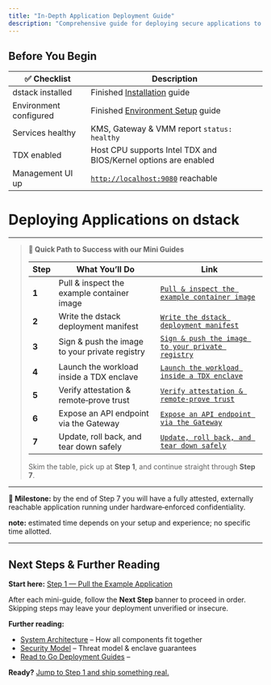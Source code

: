 ```yaml
---
title: "In-Depth Application Deployment Guide"
description: "Comprehensive guide for deploying secure applications to your dstack infrastructure"
---
```


## Before You Begin

| ✅ Checklist            | Description                                                                  |
| ---------------------- | ---------------------------------------------------------------------------- |
| dstack installed       | Finished <a href="/docs/getting-started/installation">Installation</a> guide |
| Environment configured | Finished <a href="/docs/getting-started/first-deployment-steps/deploying-applications">Environment Setup</a> guide   |
| Services healthy       | KMS, Gateway & VMM report <code>status: healthy</code>                       |
| TDX enabled            | Host CPU supports Intel TDX and BIOS/Kernel options are enabled              |
| Management UI up       | <code>[http://localhost:9080](http://localhost:9080)</code> reachable        |


# Deploying Applications on dstack

---

> **🧭 Quick Path to Success with our Mini Guides**
>
> | Step     | What You’ll Do                                 | Link                                    |
> | -------- | ---------------------------------------------- | --------------------------------------- |
> | **1** | Pull & inspect the example container image     | [`Pull & inspect the example container image`](/docs/getting-started/first-deployment-steps/fd-1) |
> | **2** | Write the dstack deployment manifest           | [`Write the dstack deployment manifest`](/docs/getting-started/first-deployment-steps/fd-2) |
> | **3** | Sign & push the image to your private registry | [`Sign & push the image to your private registry`](/docs/getting-started/first-deployment-steps/fd-3) |
> | **4** | Launch the workload inside a TDX enclave       | [`Launch the workload inside a TDX enclave`](/docs/getting-started/first-deployment-steps/fd-4) |
> | **5** | Verify attestation & remote‑prove trust        | [`Verify attestation & remote‑prove trust`](/docs/getting-started/first-deployment-steps/fd-5) |
> | **6** | Expose an API endpoint via the Gateway         | [`Expose an API endpoint via the Gateway`](/docs/getting-started/first-deployment-steps/fd-6) |
> | **7** | Update, roll back, and tear down safely        | [`Update, roll back, and tear down safely`](/docs/getting-started/first-deployment-steps/fd-7) |
>
> Skim the table, pick up at **Step 1**, and continue straight through **Step 7**.

---

<div className="bg-green-50 border-l-4 border-green-400 p-4 mb-6">
  <div className="flex">
    <div className="ml-3">
      <p className="text-sm text-green-700">
        <strong>🎉 Milestone:</strong> by the end of Step 7 you will have a fully attested, externally reachable application running under hardware‑enforced confidentiality.
      </p>
      <p className="text-sm text-green-700 mt-2">
        <strong>note:</strong> estimated time depends on your setup and experience; no specific time allotted.
      </p>
    </div>
  </div>
</div>

---

## Next Steps & Further Reading

**Start here:** <a href="/docs/getting-started/first-deployment-steps/fd-1" className="underline font-medium">Step 1 — Pull the Example Application</a>

After each mini-guide, follow the **Next Step** banner to proceed in order. Skipping steps may leave your deployment unverified or insecure.

**Further reading:**
- [System Architecture](/docs/concepts/architecture) – How all components fit together
- [Security Model](/docs/security-research/security-model) – Threat model & enclave guarantees
- [Read to Go Deployment Guides](/docs/tutorials/index-quick-start) – 

**Ready?** <a href="./first-deployment-steps/fd-1.mdx" className="underline font-medium">Jump to Step 1 and ship something real.</a>
